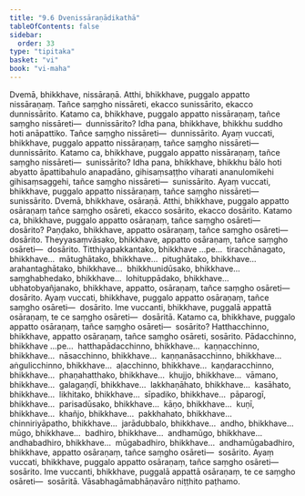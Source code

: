 ```yaml
---
title: "9.6 Dvenissāraṇādikathā"
tableOfContents: false
sidebar:
  order: 33
type: "tipitaka"
basket: "vi"
book: "vi-maha"
---
```



<DynamicBreadcrumb />

<Division number="395" book="vi-maha" bookNo="3" page="443">

<Paragraph number="1809" book="vi-maha">
Dvemā, bhikkhave, nissāraṇā. Atthi, bhikkhave, puggalo appatto nissāraṇaṃ. Tañce saṃgho nissāreti, ekacco sunissārito, ekacco dunnissārito. Katamo ca, bhikkhave, puggalo appatto nissāraṇaṃ, tañce saṃgho nissāreti—  dunnissārito? Idha pana, bhikkhave, bhikkhu suddho hoti anāpattiko. Tañce saṃgho nissāreti—  dunnissārito. Ayaṃ vuccati, bhikkhave, puggalo appatto nissāraṇaṃ, tañce saṃgho nissāreti—  dunnissārito.
</Paragraph>

<Paragraph number="1810" book="vi-maha">
Katamo ca, bhikkhave, puggalo appatto nissāraṇaṃ, tañce saṃgho nissāreti—  sunissārito? Idha pana, bhikkhave, bhikkhu bālo hoti abyatto āpattibahulo anapadāno, gihisaṃsaṭṭho viharati ananulomikehi gihisaṃsaggehi, tañce saṃgho nissāreti—  sunissārito. Ayaṃ vuccati, bhikkhave, puggalo appatto nissāraṇaṃ, tañce saṃgho nissāreti—  sunissārito.
</Paragraph>

</Division>
<Division number="396" book="vi-maha" bookNo="3" page="443">

<Paragraph number="1811" book="vi-maha">
Dvemā, bhikkhave, osāraṇā. Atthi, bhikkhave, puggalo appatto osāraṇaṃ tañce saṃgho osāreti, ekacco sosārito, ekacco dosārito. Katamo ca, bhikkhave, puggalo appatto osāraṇaṃ, tañce saṃgho osāreti—  dosārito? Paṇḍako, bhikkhave, appatto osāraṇaṃ, tañce saṃgho osāreti—  dosārito. Theyyasaṃvāsako, bhikkhave, appatto osāraṇaṃ, tañce saṃgho osāreti—  dosārito. Titthiyapakkantako, bhikkhave …pe…  tiracchānagato, bhikkhave…  mātughātako, bhikkhave…  pitughātako, bhikkhave…  arahantaghātako, bhikkhave…  bhikkhunidūsako, bhikkhave…  saṃghabhedako, bhikkhave…  lohituppādako, bhikkhave…  ubhatobyañjanako, bhikkhave, appatto, osāraṇaṃ, tañce saṃgho osāreti—  dosārito. Ayaṃ vuccati, bhikkhave, puggalo appatto osāraṇaṃ, tañce saṃgho osāreti—  dosārito. Ime vuccanti, bhikkhave, puggalā appattā osāraṇaṃ, te ce saṃgho osāreti—  dosāritā.
</Paragraph>

<Paragraph number="1812" book="vi-maha">
Katamo ca, bhikkhave, puggalo appatto osāraṇaṃ, tañce saṃgho osāreti—  sosārito? Hatthacchinno, bhikkhave, appatto osāraṇaṃ, tañce saṃgho osāreti, sosārito. Pādacchinno, bhikkhave …pe…  hatthapādacchinno, bhikkhave…  kaṇṇacchinno, bhikkhave…  nāsacchinno, bhikkhave…  kaṇṇanāsacchinno, bhikkhave…  aṅgulicchinno, bhikkhave…  aḷacchinno, bhikkhave…  kaṇḍaracchinno, bhikkhave…  phaṇahatthako, bhikkhave…  khujjo, bhikkhave…  vāmano, bhikkhave…  galagaṇḍī, bhikkhave…  lakkhaṇāhato, bhikkhave…  kasāhato, bhikkhave…  likhitako, bhikkhave…  sīpadiko, bhikkhave…  pāparogī, bhikkhave…  parisadūsako, bhikkhave…  kāṇo, bhikkhave…  kuṇī, bhikkhave…  khañjo, bhikkhave…  pakkhahato, bhikkhave…  chinniriyāpatho, bhikkhave…  jarādubbalo, bhikkhave…  andho, bhikkhave…  mūgo, bhikkhave…  badhiro, bhikkhave…  andhamūgo, bhikkhave…  andhabadhiro, bhikkhave…  mūgabadhiro, bhikkhave…  andhamūgabadhiro, bhikkhave, appatto osāraṇaṃ, tañce saṃgho osāreti—  sosārito. Ayaṃ vuccati, bhikkhave, puggalo appatto osāraṇaṃ, tañce saṃgho osāreti—  sosārito. Ime vuccanti, bhikkhave, puggalā appattā osāraṇaṃ, te ce saṃgho osāreti—  sosāritā.

</Paragraph>
</Division>

<Paragraph number="1813" type="center" book="vi-maha">
Vāsabhagāmabhāṇavāro niṭṭhito paṭhamo.
</Paragraph>